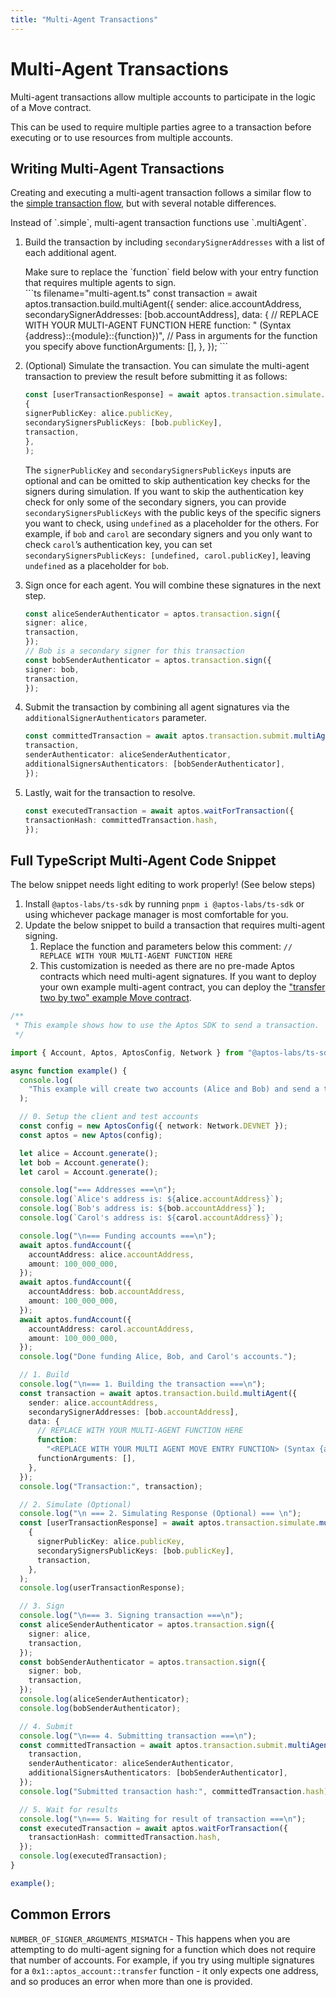 ```yaml
---
title: "Multi-Agent Transactions"
---
```





# Multi-Agent Transactions

Multi-agent transactions allow multiple accounts to participate in the logic of a Move contract.

This can be used to require multiple parties agree to a transaction before executing or to use resources from multiple accounts.

## Writing Multi-Agent Transactions

Creating and executing a multi-agent transaction follows a similar flow to the [simple transaction flow](../building-transactions.mdx), but with several notable differences.

<Aside type="note">
Instead of `.simple`, multi-agent transaction functions use `.multiAgent`.
</Aside>

<Steps>

1. Build the transaction by including `secondarySignerAddresses` with a list of each additional agent.
    <Aside type="note">
    Make sure to replace the `function` field below with your entry function that requires multiple agents to sign.
    </Aside>
    ```ts filename="multi-agent.ts"
    const transaction = await aptos.transaction.build.multiAgent({
    sender: alice.accountAddress,
    secondarySignerAddresses: [bob.accountAddress],
    data: {
    // REPLACE WITH YOUR MULTI-AGENT FUNCTION HERE
    function:
    "<REPLACE WITH YOUR MULTI AGENT MOVE ENTRY FUNCTION> (Syntax {address}::{module}::{function})",
    // Pass in arguments for the function you specify above
    functionArguments: [],
    },
    });
    ```

2. (Optional) Simulate the transaction.
    You can simulate the multi-agent transaction to preview the result before submitting it as follows:
    ```ts filename="multi-agent.ts"
    const [userTransactionResponse] = await aptos.transaction.simulate.multiAgent(
    {
    signerPublicKey: alice.publicKey,
    secondarySignersPublicKeys: [bob.publicKey],
    transaction,
    },
    );
    ```
    The `signerPublicKey` and `secondarySignersPublicKeys` inputs are optional and can be omitted to skip authentication key checks for the signers during simulation. If you want to skip the authentication key check for only some of the secondary signers, you can provide `secondarySignersPublicKeys` with the public keys of the specific signers you want to check, using `undefined` as a placeholder for the others.
    For example, if `bob` and `carol` are secondary signers and you only want to check `carol`’s authentication key, you can set `secondarySignersPublicKeys: [undefined, carol.publicKey]`, leaving `undefined` as a placeholder for `bob`.

3. Sign once for each agent.
    You will combine these signatures in the next step.
    ```ts filename="multi-agent.ts"
    const aliceSenderAuthenticator = aptos.transaction.sign({
    signer: alice,
    transaction,
    });
    // Bob is a secondary signer for this transaction
    const bobSenderAuthenticator = aptos.transaction.sign({
    signer: bob,
    transaction,
    });
    ```

4. Submit the transaction by combining all agent signatures via the `additionalSignerAuthenticators` parameter.
    ```ts filename="multi-agent.ts"
    const committedTransaction = await aptos.transaction.submit.multiAgent({
    transaction,
    senderAuthenticator: aliceSenderAuthenticator,
    additionalSignersAuthenticators: [bobSenderAuthenticator],
    });
    ```

5. Lastly, wait for the transaction to resolve.
    ```ts filename="multi-agent.ts"
    const executedTransaction = await aptos.waitForTransaction({
    transactionHash: committedTransaction.hash,
    });
    ```

</Steps>

## Full TypeScript Multi-Agent Code Snippet

<Aside type="caution">
The below snippet needs light editing to work properly! (See below steps)
</Aside>

1. Install `@aptos-labs/ts-sdk` by running `pnpm i @aptos-labs/ts-sdk` or using whichever package manager is most comfortable for you.
2. Update the below snippet to build a transaction that requires multi-agent signing.
    1. Replace the function and parameters below this comment: `// REPLACE WITH YOUR MULTI-AGENT FUNCTION HERE`
    2. This customization is needed as there are no pre-made Aptos contracts which need multi-agent signatures. If you want to deploy your own example multi-agent contract, you can deploy the ["transfer two by two" example Move contract](https://github.com/aptos-labs/aptos-ts-sdk/blob/main/tests/move/transfer/sources/script_two_by_two.move#L5).

```ts filename="multi-agent.ts"
/**
 * This example shows how to use the Aptos SDK to send a transaction.
 */

import { Account, Aptos, AptosConfig, Network } from "@aptos-labs/ts-sdk";

async function example() {
  console.log(
    "This example will create two accounts (Alice and Bob) and send a transaction transfering APT to Bob's account.",
  );

  // 0. Setup the client and test accounts
  const config = new AptosConfig({ network: Network.DEVNET });
  const aptos = new Aptos(config);

  let alice = Account.generate();
  let bob = Account.generate();
  let carol = Account.generate();

  console.log("=== Addresses ===\n");
  console.log(`Alice's address is: ${alice.accountAddress}`);
  console.log(`Bob's address is: ${bob.accountAddress}`);
  console.log(`Carol's address is: ${carol.accountAddress}`);

  console.log("\n=== Funding accounts ===\n");
  await aptos.fundAccount({
    accountAddress: alice.accountAddress,
    amount: 100_000_000,
  });
  await aptos.fundAccount({
    accountAddress: bob.accountAddress,
    amount: 100_000_000,
  });
  await aptos.fundAccount({
    accountAddress: carol.accountAddress,
    amount: 100_000_000,
  });
  console.log("Done funding Alice, Bob, and Carol's accounts.");

  // 1. Build
  console.log("\n=== 1. Building the transaction ===\n");
  const transaction = await aptos.transaction.build.multiAgent({
    sender: alice.accountAddress,
    secondarySignerAddresses: [bob.accountAddress],
    data: {
      // REPLACE WITH YOUR MULTI-AGENT FUNCTION HERE
      function:
        "<REPLACE WITH YOUR MULTI AGENT MOVE ENTRY FUNCTION> (Syntax {address}::{module}::{function})",
      functionArguments: [],
    },
  });
  console.log("Transaction:", transaction);

  // 2. Simulate (Optional)
  console.log("\n === 2. Simulating Response (Optional) === \n");
  const [userTransactionResponse] = await aptos.transaction.simulate.multiAgent(
    {
      signerPublicKey: alice.publicKey,
      secondarySignersPublicKeys: [bob.publicKey],
      transaction,
    },
  );
  console.log(userTransactionResponse);

  // 3. Sign
  console.log("\n=== 3. Signing transaction ===\n");
  const aliceSenderAuthenticator = aptos.transaction.sign({
    signer: alice,
    transaction,
  });
  const bobSenderAuthenticator = aptos.transaction.sign({
    signer: bob,
    transaction,
  });
  console.log(aliceSenderAuthenticator);
  console.log(bobSenderAuthenticator);

  // 4. Submit
  console.log("\n=== 4. Submitting transaction ===\n");
  const committedTransaction = await aptos.transaction.submit.multiAgent({
    transaction,
    senderAuthenticator: aliceSenderAuthenticator,
    additionalSignersAuthenticators: [bobSenderAuthenticator],
  });
  console.log("Submitted transaction hash:", committedTransaction.hash);

  // 5. Wait for results
  console.log("\n=== 5. Waiting for result of transaction ===\n");
  const executedTransaction = await aptos.waitForTransaction({
    transactionHash: committedTransaction.hash,
  });
  console.log(executedTransaction);
}

example();
```

## Common Errors

`NUMBER_OF_SIGNER_ARGUMENTS_MISMATCH` - This happens when you are attempting to do multi-agent signing for a function which does not require that number of accounts. For example, if you try using multiple signatures for a `0x1::aptos_account::transfer` function - it only expects one address, and so produces an error when more than one is provided.
